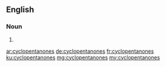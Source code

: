 ==English==

===Noun===
{{head|en}}

# {{plural of|cyclopentanone}}

[[ar:cyclopentanones]]
[[de:cyclopentanones]]
[[fr:cyclopentanones]]
[[ku:cyclopentanones]]
[[mg:cyclopentanones]]
[[my:cyclopentanones]]
